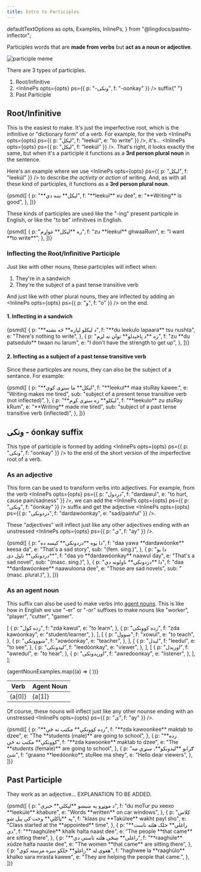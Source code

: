 ```yaml
---
title: Intro to Participles
---
```


  defaultTextOptions as opts,
  Examples,
  InlinePs,
} from "@lingdocs/pashto-inflector";

Participles words that are **made from verbs** but **act as a noun or adjective**.

<div className="text-center">
  <img
    className="img-fluid mb-4"
    src={participleMeme}
    alt="participle meme"
    style={{ margin: "0 auto" }}
  />
</div>

There are 3 types of participles.

1. Root/Infinitive
2. <InlinePs opts={opts} ps={{ p: "-ونکی", f: "-oonkay" }} /> suffix{" "}
3. Past Participle

## Root/Infinitive

This is the easiest to make. It's just the <Link to="/verbs/roots-and-stems/">imperfective root</Link>, which is the infinitive or "dictionary form" of a verb. For example, for the verb <InlinePs opts={opts} ps={{ p: "لیکل", f: "leekúl", e: "to write" }} />, it's... <InlinePs opts={opts} ps={{ p: "لیکل", f: "leekúl" }} />. That's right, it looks exactly the same, but when it's a participle it functions as a **3rd person plural noun** in the sentence.

Here's an example where we use <InlinePs opts={opts} ps={{ p: "لیکل", f: "leekúl" }} /> to describe _the activity or action_ of writing. And, as with all these kind of participles, it functions as a **3rd person plural noun**.

<Examples opts={opts}>
  {psmd([
    {
      p: "**لیکل** ښه دي",
      f: "**leekul** xu dee",
      e: "**Writing** is good",
    },
  ])}
</Examples>

These kinds of participles are used like the "-ing" present particple in English, or like the "to be" infinitives in English.

<Examples opts={opts}>
  {psmd([
    {
      p: "زه **لیکل** غواړم",
      f: "zu **leekul** ghwaaRum",
      e: "I want **to write**",
    },
  ])}
</Examples>

### Inflecting the Root/Infinitive Participle

Just like with other nouns, these participles will <Link to="/inflection/inflection-intro/">inflect</Link> when:

1. They're in a <Link to="/sandwiches/sandwiches/">sandwich</Link>
2. They're the subject of a past tense transitive verb

And just like with other plural nouns, they are inflected by adding an <InlinePs opts={opts} ps={{ p: "و", f: "o" }} /> on the end.

#### 1. Inflecting in a sandwich

<Examples opts={opts}>
  {psmd([
    {
      p: "**د لیکلو لپاره** څه نشته",
      f: "**du leekulo lapaara** tsu nushta",
      e: "There's nothing to write",
    },
    {
      p: "زه **د پاڅېدلو** توان نه لرم",
      f: "zu **du patsedulo** twaan nu larum",
      e: "I don't have the strength to get up",
    },
  ])}
</Examples>

#### 2. Inflecting as a subject of a past tense transitive verb

Since these particples are nouns, they can also be the subject of a sentance. For example:

<Examples opts={opts}>
  {psmd([
    {
      p: "**لیکل** ما ستړی کوي",
      f: "**leekul** maa stuRay kawee.",
      e: "Writing makes me tired",
      sub: "subject of a present tense transitive verb (not inflected)",
    },
    {
      p: "**لیکلو** زه ستړی کړم",
      f: "**leekulo** zu stuRay kRum",
      e: "**Writing** made me tired",
      sub: "subject of a past tense transitive verb (inflected)",
    },
  ])}
</Examples>

## ونکی - óonkay suffix

This type of participle is formed by adding <InlinePs opts={opts} ps={{ p: "ونکی", f: "oonkay" }} /> to the end of the short version of the <Link to="/verbs/roots-and-stems/">imperfective root</Link> of a verb.

### As an adjective

This form can be used to transform verbs into adjectives. For example, from the verb <InlinePs opts={opts} ps={{ p: "دردول", f: "dardawul", e: "to hurt, cause pain/sadness" }} />, we can add the <InlinePs opts={opts} ps={{ p: "ونکی", f: "óonkay" }} /> suffix and get the adjective <InlinePs opts={opts} ps={{ p: "دردونکی", f: "dardawóonkay", e: "sad/painful" }} />.

These "adjectives" will <Link to="/inflection/inflection-patterns/#2-words-ending-in-an-unstressed-inlineps-optsopts-ps-p-ی-f-ay--">inflect just like any other adjectives ending with an unstressed <InlinePs opts={opts} ps={{ p: "ی", f: "ay" }} /></Link>.

<Examples opts={opts}>
  {psmd([
    {
      p: "دا یوه **دردونکې** کیسه ده",
      f: "daa yawa **dardawóonke** keesa da",
      e: "That's a sad story",
      sub: "(fem. sing.)",
    },
    {
      p: "دا یو **دردونکی** ناول دی",
      f: "daa yo **dardawóonkay** naawul day",
      e: "That's a sad novel",
      sub: "(masc. sing.)",
    },
    {
      p: "دا **دردونکي** ناولونه دي",
      f: "daa **dardawóonkee** naawuloona dee",
      e: "Those are sad novels",
      sub: "(masc. plural.)",
    },
  ])}
</Examples>

### As an agent noun

This suffix can also be used to make verbs into <a href="https://en.wikipedia.org/wiki/Agent_noun#:~:text=In%20linguistics%2C%20an%20agent%20noun,from%20the%20verb%20%22drive%22.">agent nouns</a>. This is like how in English we use "-er" or "-or" suffixes to make nouns like "worker", "player", "cutter", "gamer".

  [
    {
      p: "زده کول",
      f: "zda kawul",
      e: "to learn",
    },
    {
      p: "زده کوونکی",
      f: "zda kawóonkay",
      e: "student/learner",
    },
  ],
  [
    {
      p: "ښوول",
      f: "xowul",
      e: "to teach",
    },
    {
      p: "ښووونکی",
      f: "xowóonkay",
      e: "teacher",
    },
  ],
  [
    {
      p: "لیدل",
      f: "leedul",
      e: "to see",
    },
    {
      p: "لیدونکی",
      f: "leedóonkay",
      e: "viewer",
    },
  ],
  [
    {
      p: "اورېدل",
      f: "awredul",
      e: "to hear",
    },
    {
      p: "اورېدونکی",
      f: "awredoonkay",
      e: "listener",
    },
  ],
];

<table className="table table-bordered my-3">
  <thead>
    <tr>
      <th scope="col">Verb</th>
      <th scope="col">Agent Noun</th>
    </tr>
  </thead>
  <tbody>
    {agentNounExamples.map((a) => (
      <tr>
        <td>
          <Examples opts={opts}>{a[0]}</Examples>
        </td>
        <td>
          <Examples opts={opts}>{a[1]}</Examples>
        </td>
      </tr>
    ))}
  </tbody>
</table>

Of course, these nouns will <Link to="/inflection/inflection-patterns/#2-words-ending-in-an-unstressed-inlineps-optsopts-ps-p-ی-f-ay--">inflect just like any other nounse ending with an unstressed <InlinePs opts={opts} ps={{ p: "ی", f: "ay" }} /></Link>.

<Examples opts={opts}>
  {psmd([
    {
      p: "**زده کوونکي** مکتب ته ځي",
      f: "**zda kawoonkee** maktab to dzee",
      e: "The **students (male)** are going to school",
    },
    {
      p: "**زده کوونکې** مکتب ته ځي",
      f: "**zda kawoonke** maktab to dzee",
      e: "The **students (female)** are going to school",
    },
    {
      p: "ګرانو **لیدونکو**، ستړي مه شئ",
      f: "graano **leedóonko**, stuRee ma shey",
      e: "Hello dear viewers",
    },
  ])}
</Examples>

## Past Participle

They work as an adjective... EXPLANATION TO BE ADDED.

<Examples opts={opts}>
  {psmd([
    {
      p: "د موټړو په ښیښو **لیکلې** خبرې",
      f: "du moTur pu xeexo **leekúle** khabure",
      e: "Words **written** on car windows",
    },
    {
      p: "کلاس په **ټاکلي** وخت کې پیل شو",
      f: "klaas pu **Takúlee** wakht payl sho",
      e: "Class started at the **appointed** time",
    },
    {
      p: "**راغلي** خلک هلته ناست دي",
      f: "**raaghúlee** khalk halta naast dee",
      e: "The people **that came** are sitting there",
    },
    {
      p: "**راغلې** ښځې هلته ناستې دي",
      f: "**raaghúle** xúdze halta naaste dee",
      e: "The women **that came** are sitting there",
    },
    {
      p: "هغوي له **راغلو** خلکو سره مرسته کوي",
      f: "haghwee la **raaghúlo** khalko sara mrasta kawee",
      e: "They are helping the people that came.",
    },
  ])}
</Examples>
